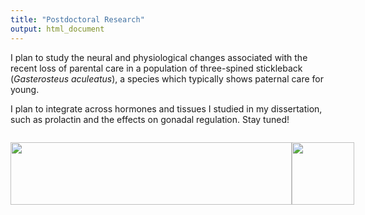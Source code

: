 ```yaml
---
title: "Postdoctoral Research"
output: html_document
---
```


I plan to study the neural and physiological changes associated with the recent loss of parental care in a population of three-spined stickleback (*Gasterosteus aculeatus*), a species which typically shows paternal care for young. 

I plan to integrate across hormones and tissues I studied in my dissertation, such as prolactin and the effects on gonadal regulation. Stay tuned! 


:::: {style="display: flex;"}

::: {}
![](data/sticklebacks_adobe-illustrator.png){width=450px height=100px}
:::

::: {}
![](data/NSF_logo.png){width=100px height=100px}
:::

::::